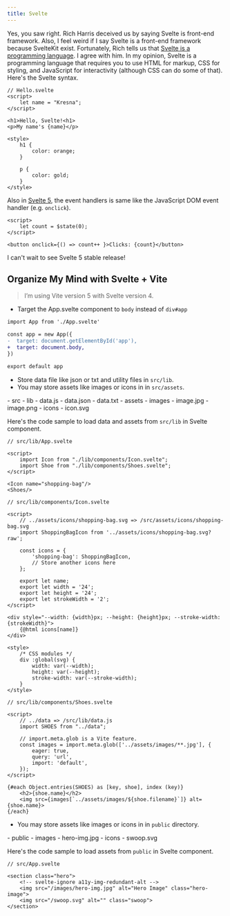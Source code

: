 ```yaml
---
title: Svelte
---
```



Yes, you saw right. Rich Harris deceived us by saying Svelte is front-end framework. Also, I feel weird if I say Svelte is a front-end framework because SvelteKit exist. Fortunately, Rich tells us that [Svelte is a programming language](https://gist.github.com/Rich-Harris/0f910048478c2a6505d1c32185b61934). I agree with him. In my opinion, Svelte is a programming language that requires you to use HTML for markup, CSS for styling, and JavaScript for interactivity (although CSS can do some of that). Here's the Svelte syntax.

```svelte
// Hello.svelte
<script>
    let name = "Kresna";
</script>

<h1>Hello, Svelte!<h1>
<p>My name's {name}</p>

<style>
    h1 {
        color: orange;
    }

    p {
        color: gold;
    }
</style>
```

Also in [Svelte 5](https://svelte-5-preview.vercel.app/docs/event-handlers), the event handlers is same like the JavaScript DOM event handler (e.g. `onclick`).

```svelte
<script>
    let count = $state(0);
</script>

<button onclick={() => count++ }>Clicks: {count}</button>
```

I can't wait to see Svelte 5 stable release!

## Organize My Mind with Svelte + Vite

> I’m using Vite version 5 with Svelte version 4.

- Target the App.svelte component to `body` instead of `div#app`

```diff
import App from './App.svelte'

const app = new App({
-  target: document.getElementById('app'),
+  target: document.body,
})

export default app
```

- Store data file like json or txt and utility files in `src/lib`.
- You may store assets like images or icons in in `src/assets`.

<FileTree>
- src
  - lib
    - data.js
    - data.json
    - data.txt
  - assets
    - images
      - image.jpg
      - image.png
    - icons
      - icon.svg
</FileTree>

Here's the code sample to load data and assets from `src/lib` in Svelte component.

```svelte
// src/lib/App.svelte

<script>
	import Icon from "./lib/components/Icon.svelte";
	import Shoe from "./lib/components/Shoes.svelte";
</script>

<Icon name="shopping-bag"/>
<Shoes/>
```

```svelte
// src/lib/components/Icon.svelte

<script>
    // ../assets/icons/shopping-bag.svg => /src/assets/icons/shopping-bag.svg
	import ShoppingBagIcon from '../assets/icons/shopping-bag.svg?raw';
	
	const icons = {
	    'shopping-bag': ShoppingBagIcon,
	    // Store another icons here
	};
	
	export let name;
	export let width = '24';
	export let height = '24';
	export let strokeWidth = '2';
</script>

<div style="--width: {width}px; --height: {height}px; --stroke-width: {strokeWidth}">
    {@html icons[name]}
</div>

<style>
    /* CSS modules */
	div :global(svg) {
		width: var(--width);
		height: var(--height);
		stroke-width: var(--stroke-width);
	}
</style>
```
```svelte
// src/lib/components/Shoes.svelte

<script>
    // ../data => /src/lib/data.js
	import SHOES from "../data";
    
    // import.meta.glob is a Vite feature.
	const images = import.meta.glob(['../assets/images/**.jpg'], {
		eager: true,
		query: 'url',
		import: 'default',
	});
</script>

{#each Object.entries(SHOES) as [key, shoe], index (key)}
    <h2>{shoe.name}</h2>
    <img src={images[`../assets/images/${shoe.filename}`]} alt={shoe.name}>
{/each}
```

- You may store assets like images or icons in in `public` directory.

<FileTree>
- public
  - images
    - hero-img.jpg
  - icons
    - swoop.svg
</FileTree>

Here's the code sample to load assets from `public` in Svelte component.

```svelte
// src/App.svelte

<section class="hero">
    <!-- svelte-ignore a11y-img-redundant-alt -->
    <img src="/images/hero-img.jpg" alt="Hero Image" class="hero-image">
    <img src="/swoop.svg" alt="" class="swoop">
</section>
```